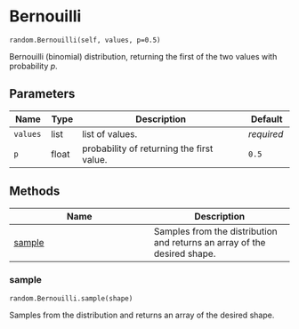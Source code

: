 # Bernouilli { #water_tank.random.Bernouilli }

`random.Bernouilli(self, values, p=0.5)`

Bernouilli (binomial) distribution, returning the first of the two values with probability $p$.

## Parameters

| Name     | Type   | Description                               | Default    |
|----------|--------|-------------------------------------------|------------|
| `values` | list   | list of values.                           | _required_ |
| `p`      | float  | probability of returning the first value. | `0.5`      |

## Methods

| Name | Description |
| --- | --- |
| [sample](#water_tank.random.Bernouilli.sample) | Samples from the distribution and returns an array of the desired shape. |

### sample { #water_tank.random.Bernouilli.sample }

`random.Bernouilli.sample(shape)`

Samples from the distribution and returns an array of the desired shape.
